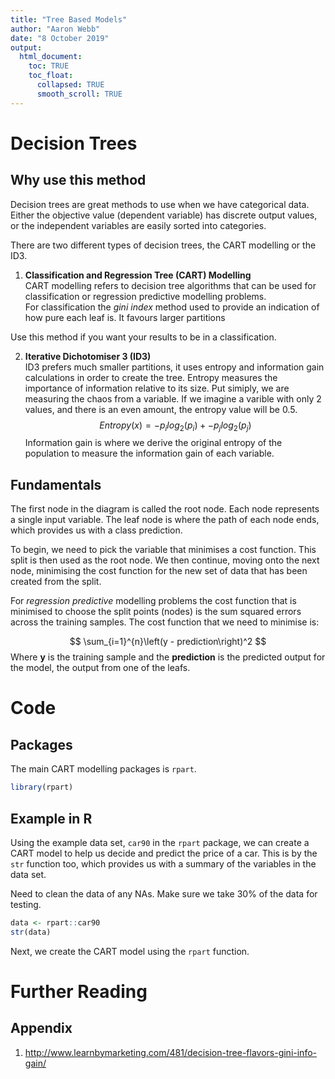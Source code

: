 ---
title: "Tree Based Models"
author: "Aaron Webb"
date: "8 October 2019"
output: 
  html_document:
    toc: TRUE
    toc_float:
      collapsed: TRUE
      smooth_scroll: TRUE
---

# Decision Trees
## Why use this method
Decision trees are great methods to use when we have categorical data. Either the 
objective value (dependent variable) has discrete output values, or the independent 
variables are easily sorted into categories.  

There are two different types of decision trees, the CART modelling or the ID3.

1. **Classification and Regression Tree (CART) Modelling**  
CART modelling refers to decision tree algorithms that can be used for 
classification or regression predictive modelling problems.  
For classification the *gini index * method used to provide an indication of how
pure each leaf is.
It favours larger partitions 


Use this method if you want your results to be in a classification.

2. **Iterative Dichotomiser 3 (ID3)**  
ID3 prefers much smaller partitions, it uses entropy and information gain calculations
in order to create the tree.
Entropy measures the importance of information relative to its size. Put simiply,
we are measuring the chaos from a variable. If we imagine a varible with only 2 values, 
and there is an even amount, the entropy value will be 0.5. 
$$ Entropy(x) = -p_ilog_2(p_i) + -p_jlog_2(p_j)$$ 
Information gain is where we derive the original entropy of the population to 
measure the information gain of each variable. 

## Fundamentals 
The first node in the diagram is called the root node. Each node represents a single input
variable.
The leaf node is where the path of each node ends, which provides us with a class prediction.

To begin, we need to pick the variable that minimises a cost function. This split 
is then used as the root node. We then continue, moving onto the next node, minimising 
the cost function for the new set of data that has been created from the split.

For *regression predictive* modelling problems the cost function that is minimised
to choose the split points (nodes) is the sum squared errors across the training samples.
The cost function that we need to minimise is:

$$ \sum_{i=1}^{n}\left(y - prediction\right)^2 $$
Where **y** is the training sample and the **prediction** is the predicted output for the model, 
the output from one of the leafs. 




# Code
## Packages
The main CART modelling packages is `rpart`. 

```{r install packages}
library(rpart)
```

## Example in R
Using the example data set, `car90` in the `rpart` package, we can create a CART model 
to help us decide and predict the price of a car.
This is by the `str` function too, which provides us with a summary of the variables 
in the data set. 

Need to clean the data of any NAs.
Make sure we take 30% of the data for testing.

```{r createTheData}
data <- rpart::car90
str(data)
```

Next, we create the CART model using the `rpart` function. 







# Further Reading
## Appendix
1. <http://www.learnbymarketing.com/481/decision-tree-flavors-gini-info-gain/>
